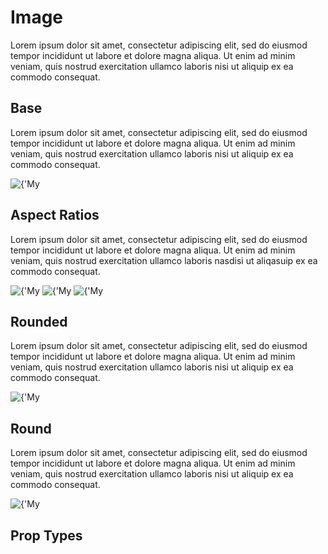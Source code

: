 
<Meta title='Components|Image' component={Image} />

# Image
Lorem ipsum dolor sit amet, consectetur adipiscing elit, sed do eiusmod tempor incididunt ut labore et dolore magna aliqua. Ut enim ad minim veniam, quis nostrud exercitation ullamco laboris nisi ut aliquip ex ea commodo consequat.
 
## Base
Lorem ipsum dolor sit amet, consectetur adipiscing elit, sed do eiusmod tempor incididunt ut labore et dolore magna aliqua. Ut enim ad minim veniam, quis nostrud exercitation ullamco laboris nisi ut aliquip ex ea commodo consequat.

<Preview>
  <Story name='Base'>
    <Image aspect={'1x1'} src={'https://source.unsplash.com/random/1000x1000'} alt={'My Image'} />
  </Story>
</Preview>

## Aspect Ratios
Lorem ipsum dolor sit amet, consectetur adipiscing elit, sed do eiusmod tempor incididunt ut labore et dolore magna aliqua. Ut enim ad minim veniam, quis nostrud exercitation ullamco laboris nasdisi ut aliqasuip ex ea commodo consequat.

<Preview>
  <Story name='16x9'>
    <Image aspect={'16x9'} src={'https://source.unsplash.com/random/1600x900'} alt={'My Image'} />
  </Story>
</Preview>

<Preview>
  <Story name='4x3'>
    <Image aspect={'4x3'} src={'https://source.unsplash.com/random/400x300'} alt={'My Image'} />
  </Story>
</Preview>

<Preview>
  <Story name='1x1'>
    <Image aspect={'1x1'} src={'https://source.unsplash.com/random/1000x1000'} alt={'My Image'} />
  </Story>
</Preview>

## Rounded
Lorem ipsum dolor sit amet, consectetur adipiscing elit, sed do eiusmod tempor incididunt ut labore et dolore magna aliqua. Ut enim ad minim veniam, quis nostrud exercitation ullamco laboris nisi ut aliquip ex ea commodo consequat.

<Preview>
  <Story name='Rounded'>
    <Image type={'Rounded'} aspect={'1x1'} src={'https://source.unsplash.com/random/1000x1000'} alt={'My Image'} />
  </Story>
</Preview>

## Round
Lorem ipsum dolor sit amet, consectetur adipiscing elit, sed do eiusmod tempor incididunt ut labore et dolore magna aliqua. Ut enim ad minim veniam, quis nostrud exercitation ullamco laboris nisi ut aliquip ex ea commodo consequat.

<Preview>
  <Story name='Round'>
    <Image type={'Round'} aspect={'1x1'} src={'https://source.unsplash.com/random/1000x1000'} alt={'My Image'} />
  </Story>
</Preview>

## Prop Types

<Props of={Image} />